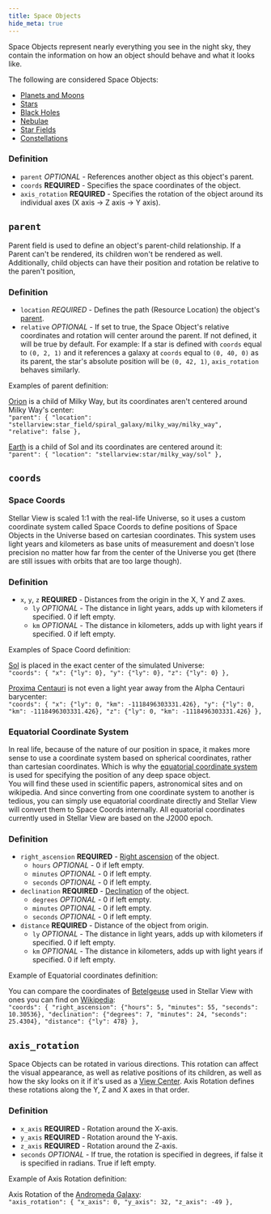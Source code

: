 ```yaml
---
title: Space Objects
hide_meta: true
---
```


Space Objects represent nearly everything you see in the night sky, they contain the information on how an object should behave and what it looks like.

The following are considered Space Objects:
* [Planets and Moons](https://moddedmc.wiki/cs/project/stellarview/docs/resourcepacks/planets_and_moons)
* [Stars](https://moddedmc.wiki/cs/project/stellarview/docs/resourcepacks/stars)
* [Black Holes](https://moddedmc.wiki/cs/project/stellarview/docs/resourcepacks/black_holes)
* [Nebulae](https://moddedmc.wiki/cs/project/stellarview/docs/resourcepacks/nebulae)
* [Star Fields](https://moddedmc.wiki/cs/project/stellarview/docs/resourcepacks/star_fields)
* [Constellations](https://moddedmc.wiki/cs/project/stellarview/docs/resourcepacks/constellations)

### Definition

* `parent` *OPTIONAL* - References another object as this object's parent.
* `coords` **REQUIRED** - Specifies the space coordinates of the object.
* `axis_rotation` **REQUIRED** - Specifies the rotation of the object around its individual axes (X axis -> Z axis -> Y axis).

## `parent`

Parent field is used to define an object's parent-child relationship. If a Parent can't be rendered, its children won't be rendered as well. Additionally, child objects can have their position and rotation be relative to the paren't position,

### Definition

* `location` *REQUIRED* - Defines the path (Resource Location) the object's [parent](https://moddedmc.wiki/cs/project/stellarview/docs/resourcepacks/space_objects).
* `relative` *OPTIONAL* - If set to true, the Space Object's relative coordinates and rotation will center around the parent. If not defined, it will be true by default.
For example: If a star is defined with `coords` equal to `(0, 2, 1)` and it references a galaxy at `coords` equal to `(0, 40, 0)` as its parent, the star's absolute position will be `(0, 42, 1)`, `axis_rotation` behaves similarly.

Examples of parent definition:

[Orion](https://github.com/Povstalec/StellarView/blob/main/src/main/resources/assets/stellarview/stellarview/celestials/constellation/milky_way/orion.json#L2) is a child of Milky Way, but its coordinates aren't centered around Milky Way's center:  
`"parent": { "location": "stellarview:star_field/spiral_galaxy/milky_way/milky_way", "relative": false },`

[Earth](https://github.com/Povstalec/StellarView/blob/main/src/main/resources/assets/stellarview/stellarview/celestials/planet/milky_way/sol/earth.json#L2) is a child of Sol and its coordinates are centered around it:  
`"parent": { "location": "stellarview:star/milky_way/sol" },`

## `coords`

### Space Coords

Stellar View is scaled 1:1 with the real-life Universe, so it uses a custom coordinate system called Space Coords to define positions of Space Objects in the Universe based on cartesian coordinates.
This system uses light years and kilometers as base units of measurement and doesn't lose precision no matter how far from the center of the Universe you get (there are still issues with orbits that are too large though).

### Definition

* `x`, `y`, `z` **REQUIRED** - Distances from the origin in the X, Y and Z axes.
    * `ly` *OPTIONAL* - The distance in light years, adds up with kilometers if specified. 0 if left empty.
    * `km` *OPTIONAL* - The distance in kilometers, adds up with light years if specified. 0 if left empty.

Examples of Space Coord definition:

[Sol](https://github.com/Povstalec/StellarView/blob/main/src/main/resources/assets/stellarview/stellarview/celestials/star/milky_way/sol.json#L3) is placed in the exact center of the simulated Universe:  
`"coords": { "x": {"ly": 0}, "y": {"ly": 0}, "z": {"ly": 0} },`

[Proxima Centauri](https://github.com/Povstalec/StellarView/blob/main/src/main/resources/assets/stellarview/stellarview/celestials/star/milky_way/alpha_centauri/proxima_centauri.json#L3) is not even a light year away from the Alpha Centauri barycenter:  
`"coords": { "x": {"ly": 0, "km": -1118496303331.426}, "y": {"ly": 0, "km": -1118496303331.426}, "z": {"ly": 0, "km": -1118496303331.426} },`

### Equatorial Coordinate System

In real life, because of the nature of our position in space, it makes more sense to use a coordinate system based on spherical coordinates, rather than cartesian coordinates.
Which is why the [equatorial coordinate system](https://en.wikipedia.org/wiki/Equatorial_coordinate_system) is used for specifying the position of any deep space object.  
You will find these used in scientific papers, astronomical sites and on wikipedia. And since converting from one coordinate system to another is tedious, you can simply use equatorial coordinate directly and Stellar View will convert them to Space Coords internally.
All equatorial coordinates currently used in Stellar View are based on the J2000 epoch.

### Definition

* `right_ascension` **REQUIRED** - [Right ascension](https://en.wikipedia.org/wiki/Equatorial_coordinate_system#Right_ascension) of the object.
    * `hours` *OPTIONAL* - 0 if left empty.
    * `minutes` *OPTIONAL* - 0 if left empty.
    * `seconds` *OPTIONAL* - 0 if left empty.
* `declination` **REQUIRED** - [Declination](https://en.wikipedia.org/wiki/Equatorial_coordinate_system#Declination) of the object.
    * `degrees` *OPTIONAL* - 0 if left empty.
    * `minutes` *OPTIONAL* - 0 if left empty.
    * `seconds` *OPTIONAL* - 0 if left empty.
* `distance` **REQUIRED** - Distance of the object from origin.
    * `ly` *OPTIONAL* - The distance in light years, adds up with kilometers if specified. 0 if left empty.
    * `km` *OPTIONAL* - The distance in kilometers, adds up with light years if specified. 0 if left empty.

Example of Equatorial coordinates definition:

You can compare the coordinates of [Betelgeuse](https://github.com/Povstalec/StellarView/blob/main/src/main/resources/assets/stellarview/stellarview/celestials/star/milky_way/betelgeuse.json#L3)
used in Stellar View with ones you can find on [Wikipedia](https://en.wikipedia.org/wiki/Betelgeuse):  
`"coords": { "right_ascension": {"hours": 5, "minutes": 55, "seconds": 10.30536}, "declination": {"degrees": 7, "minutes": 24, "seconds": 25.4304}, "distance": {"ly": 478} },`

## `axis_rotation`

Space Objects can be rotated in various directions. This rotation can affect the visual appearance, as well as relative positions of its children, as well as how the sky looks on it if it's used as a [View Center](https://moddedmc.wiki/cs/project/stellarview/latest/docs/resourcepacks/view_centers).
Axis Rotation defines these rotations along the Y, Z and X axes in that order.

### Definition

* `x_axis` **REQUIRED** - Rotation around the X-axis.
* `y_axis` **REQUIRED** - Rotation around the Y-axis.
* `z_axis` **REQUIRED** - Rotation around the Z-axis.
* `seconds` *OPTIONAL* - If true, the rotation is specified in degrees, if false it is specified in radians. True if left empty.

Example of Axis Rotation definition:

Axis Rotation of the [Andromeda Galaxy](https://github.com/Povstalec/StellarView/blob/main/src/main/resources/assets/stellarview/stellarview/celestials/star_field/spiral_galaxy/andromeda/andromeda.json#L3):  
`"axis_rotation": { "x_axis": 0, "y_axis": 32, "z_axis": -49 },`